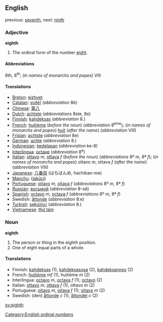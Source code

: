 ==English==
previous: [[seventh]], next: [[ninth]]

===Adjective===
'''eighth'''
# The ordinal form of the number [[eight]].

====Abbreviations====
8th, 8<sup>th</sup>; (''in names of monarchs and popes'') VIII

====Translations====

*[[Breton]]: [[eizhvet]]
*[[Catalan]]: [[vuitè]]] (''abbreviation'' 8è)
*[[Chinese]]: [[第八]]
*[[Dutch]]: [[achtste]] (''abbreviations'' 8ste, 8e)
*[[Finnish]]: [[kahdeksas]] (''abbreviation'' 8.)
*[[French]]: [[huitième]] (''before the noun'') (''abbreviation'' 8<sup>ème</sup>); (''in names of monarchs and popes'') [[huit]] (''after the name'') (''abbreviation'' VIII)
*[[Frisian]]: [[achtste]] (''abbreviation'' 8e)
*[[German]]: [[achte]] (''abbreviation'' 8.)
*[[Indonesian]]: [[kedelapan]] (''abbreviation'' ke-8)
*[[Interlingua]]: [[octave]] (''abbreviation'' 8<sup>e</sup>)
*[[Italian]]: [[ottavo]] ''m'', [[ottava]] ''f'' (''before the noun'') (''abbreviations'' 8º ''m'', 8ª ''f''); (''in names of monarchs and popes'') ottavo ''m'', ottava ''f'' (''after the name'') (''abbreviation'' VIII)
*[[Japanese]]: [[八番目]] (はちばんめ, hachiban-me)
*[[Manchu]]: ([[jakūci]])
*[[Portuguese]]: [[oitavo]] ''m'', [[oitava]] ''f'' (''abbreviations'' 8º ''m'', 8ª ''f'')
*[[Russian]]: [[восьмой]] (''abbreviation'' 8-ой)
*[[Spanish]]: [[octavo]] ''m'', [[octava]] ''f'' (''abbreviations'' 8º ''m'', 8ª ''f'')
*Swedish: [[åttonde]] (''abbreviation'' 8:e)
*[[Turkish]]: [[sekizinci]] (''abbreviation'' 8.)
*[[Vietnamese]]: [[thứ tám]]

===Noun===
'''eighth'''

#The person or thing in the eighth position.
#One of eight equal parts of a whole.

====Translations====

*Finnish: [[kahdeksas]] (1), [[kahdeksasosa]] (2), [[kahdeksannes]] (2)
*French: [[huitième]] ''mf'' (1), huitième ''m'' (2)
*Interlingua: [[octavo]] ''m'', [[octava]] ''f'' (1); [[octavo]] (2)
*Italian: [[ottavo]] ''m'', [[ottava]] ''f'' (1), ottavo ''m'' (2)
*Portuguese: [[oitavo]] ''m'', [[oitava]] ''f'' (1); [[oitavo]] ''m'' (2)
*Swedish: (den) [[åttonde]] ''c'' (1), [[åttondel]] ''c'' (2)

[[Category:English ordinal numbers]]

[[sv:eighth]]